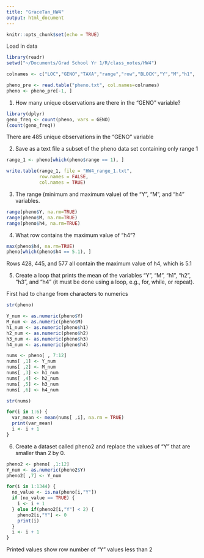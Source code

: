 ```yaml
---
title: "GraceTan_HW4"
output: html_document
---
```


```r
knitr::opts_chunk$set(echo = TRUE)
```

Load in data

```r
library(readr)
setwd("~/Documents/Grad School Yr 1/R/class_notes/HW4")

colnames <- c("LOC","GENO","TAXA","range","row","BLOCK","Y","M","h1",	"h2",	"h3",	"h4")

pheno_pre <- read.table("pheno.txt", col.names=colnames)
pheno <- pheno_pre[-1, ]
```

1) How many unique observations are there in the “GENO” variable?

```r
library(dplyr)
geno_freq <- count(pheno, vars = GENO)
(count(geno_freq))
```
There are 485 unique observations in the "GENO" variable

2) Save as a text file a subset of the pheno data set containing only range 1

```r
range_1 <- pheno[which(pheno$range == 1), ]

write.table(range_1, file = "HW4_range_1.txt",
            row.names = FALSE,
            col.names = TRUE)
```

3) The range (minimum and maximum value) of the “Y”, “M”, and “h4” variables.

```r
range(pheno$Y, na.rm=TRUE)
range(pheno$M, na.rm=TRUE)
range(pheno$h4, na.rm=TRUE)
```

4) What row contains the maximum value of “h4”?

```r
max(pheno$h4, na.rm=TRUE)
pheno[which(pheno$h4 == 5.1), ]
```
Rows 428, 445, and 577 all contain the maximum value of h4, which is 5.1

5) Create a loop that prints the mean of the variables “Y”, “M”, “h1”, “h2”, “h3”, and “h4” (it must be done using a loop, e.g., for, while, or repeat).

First had to change from characters to numerics
```r
str(pheno)

Y_num <- as.numeric(pheno$Y)
M_num <- as.numeric(pheno$M)
h1_num <- as.numeric(pheno$h1)
h2_num <- as.numeric(pheno$h2)
h3_num <- as.numeric(pheno$h3)
h4_num <- as.numeric(pheno$h4)

nums <- pheno[ , 7:12]
nums[ ,1] <- Y_num
nums[ ,2] <- M_num
nums[ ,3] <- h1_num
nums[ ,4] <- h2_num
nums[ ,5] <- h3_num
nums[ ,6] <- h4_num

str(nums)

for(i in 1:6) {
  var_mean <- mean(nums[ ,i], na.rm = TRUE)
  print(var_mean)
  i <- i + 1
}
```

6) Create a dataset called pheno2 and replace the values of “Y” that are smaller than 2 by 0.

```r
pheno2 <- pheno[ ,1:12]
Y_num <- as.numeric(pheno2$Y)
pheno2[ ,7] <- Y_num

for(i in 1:1344) {
  no_value <- is.na(pheno[i,"Y"])
  if (no_value == TRUE) {
    i <- i + 1
  } else if(pheno2[i,"Y"] < 2) {
    pheno2[i,"Y"] <- 0
    print(i)
  }
  i <- i + 1
}
```
Printed values show row number of "Y" values less than 2